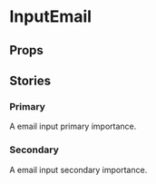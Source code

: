 
<Meta of={InputEmailStories} />

# InputEmail

<Primary />

## Props

<Controls />

## Stories

### Primary

A email input primary importance.

<Story of={InputEmailStories.Primary} />

### Secondary

A email input secondary importance.

<Story of={InputEmailStories.Secondary} />
